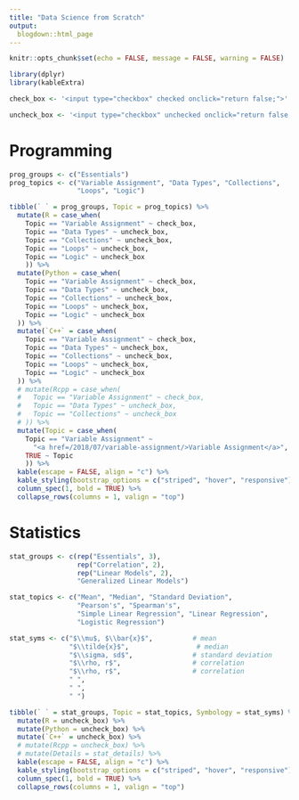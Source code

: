 ```yaml
---
title: "Data Science from Scratch"
output:
  blogdown::html_page
---
```


```r
knitr::opts_chunk$set(echo = FALSE, message = FALSE, warning = FALSE)
```

```r
library(dplyr)
library(kableExtra)

check_box <- '<input type="checkbox" checked onclick="return false;">'

uncheck_box <- '<input type="checkbox" unchecked onclick="return false;">'
```


# Programming

```r
prog_groups <- c("Essentials")
prog_topics <- c("Variable Assignment", "Data Types", "Collections",
                 "Loops", "Logic")

tibble(` ` = prog_groups, Topic = prog_topics) %>% 
  mutate(R = case_when(
    Topic == "Variable Assignment" ~ check_box,
    Topic == "Data Types" ~ uncheck_box,
    Topic == "Collections" ~ uncheck_box,
    Topic == "Loops" ~ uncheck_box,
    Topic == "Logic" ~ uncheck_box
    )) %>% 
  mutate(Python = case_when(
    Topic == "Variable Assignment" ~ check_box,
    Topic == "Data Types" ~ uncheck_box,
    Topic == "Collections" ~ uncheck_box,
    Topic == "Loops" ~ uncheck_box,
    Topic == "Logic" ~ uncheck_box
  )) %>% 
  mutate(`C++` = case_when(
    Topic == "Variable Assignment" ~ check_box,
    Topic == "Data Types" ~ uncheck_box,
    Topic == "Collections" ~ uncheck_box,
    Topic == "Loops" ~ uncheck_box,
    Topic == "Logic" ~ uncheck_box
  )) %>% 
  # mutate(Rcpp = case_when(
  #   Topic == "Variable Assignment" ~ check_box,
  #   Topic == "Data Types" ~ uncheck_box,
  #   Topic == "Collections" ~ uncheck_box
  # )) %>% 
  mutate(Topic = case_when(
    Topic == "Variable Assignment" ~ 
      "<a href=/2018/07/variable-assignment/>Variable Assignment</a>",
    TRUE ~ Topic
    )) %>% 
  kable(escape = FALSE, align = "c") %>% 
  kable_styling(bootstrap_options = c("striped", "hover", "responsive")) %>% 
  column_spec(1, bold = TRUE) %>% 
  collapse_rows(columns = 1, valign = "top")
```


# Statistics

```r
stat_groups <- c(rep("Essentials", 3),
                 rep("Correlation", 2),
                 rep("Linear Models", 2),
                 "Generalized Linear Models")

stat_topics <- c("Mean", "Median", "Standard Deviation", 
                 "Pearson's", "Spearman's",
                 "Simple Linear Regression", "Linear Regression",
                 "Logistic Regression")

stat_syms <- c("$\\mu$, $\\bar{x}$",          # mean
               "$\\tilde{x}$",                 # median
               "$\\sigma, sd$",               # standard deviation
               "$\\rho, r$",                  # correlation
               "$\\rho, r$",                  # correlation
               " ",
               " ",
               " ")

tibble(` ` = stat_groups, Topic = stat_topics, Symbology = stat_syms) %>% 
  mutate(R = uncheck_box) %>% 
  mutate(Python = uncheck_box) %>% 
  mutate(`C++` = uncheck_box) %>% 
  # mutate(Rcpp = uncheck_box) %>% 
  # mutate(Details = stat_details) %>% 
  kable(escape = FALSE, align = "c") %>%
  kable_styling(bootstrap_options = c("striped", "hover", "responsive")) %>% 
  column_spec(1, bold = TRUE) %>% 
  collapse_rows(columns = 1, valign = "top")
```


